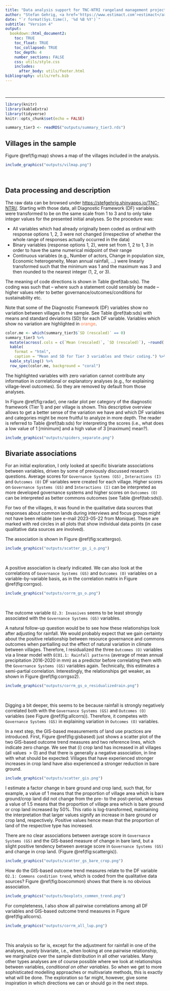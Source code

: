 ```yaml
---
title: "Data analysis support for TNC-NTRI rangeland management project publication"
author: "Stefan Gehrig, <a href='https://www.estimact.com'>estimact</a>"
date: "`r format(Sys.time(), '%d %B %Y')`"
subtitle: "Version 4"
output: 
  bookdown::html_document2:
    toc: TRUE
    toc_float: TRUE
    toc_collapsed: TRUE
    toc_depth: 4
    number_sections: FALSE
    css: utils/style.css
    includes:
      after_body: utils/footer.html
bibliography: utils/refs.bib
---
```


<style>
    .table td, .table th {
        font-size: 10px;
    }
</style>

<!-- START OF -->
<br>

***
<!-- DOCUMENT -->

```r
library(knitr)
library(kableExtra)
library(tidyverse)
knitr::opts_chunk$set(echo = FALSE)

summary_tier3 <- readRDS("outputs/summary_tier3.rds")
```

## Villages in the sample

Figure \@ref(fig:map) shows a map of the villages included in the analysis.

```r
include_graphics("outputs/vilmap.png")
```
<br>

## Data processing and description

The raw data can be browsed under <https://stefgehrig.shinyapps.io/TNC-NTRI/>. Starting with those data, all Diagnostic Framework (DF) variables were transformed to be on the same scale from 1 to 3 and to only take integer values for the presented initial analyses. So the procedure was:

 - All variables which had already originally been coded as ordinal with response options 1, 2, 3 were not changed (irrespective of whether the whole range of responses actually occurred in the data)
 - Binary variables (response options 1, 2), were set from 1, 2 to 1, 3 in order to have the same numerical midpoint of their range
 - Continuous variables (e.g., Number of actors, Change in population size, Economic heterogeneity, Mean annual rainfall, ...) were linearly transformed such that the minimum was 1 and the maximum was 3 and then rounded to the nearest integer (1, 2, or 3).

The meaning of code directions is shown in Table \@ref(tab:sds). The coding was such that -- where such a statement could sensibly be made -- higher values refer to better governance/outcomes/conditions for sustainability etc.

<p>Note that some of the Diagnostic Framework (DF) variables show no variation between villages in the sample. See Table \@ref(tab:sds) with means and standard deviations (SD) for each DF variable. Variables which show no variation are highlighted in <span style="color:#FF7F50">orange</span>.</p>

```r
color.me <- which(summary_tier3$`SD (rescaled)` == 0)
summary_tier3 %>% 
  mutate(across(.cols = c(`Mean (rescaled)`, `SD (rescaled)`), ~round(.x,2))) %>% 
  kable(
    format = "html",
    caption = "Mean and SD for Tier 3 variables and their coding.") %>% 
  kable_styling() %>%
  row_spec(color.me, background = "coral")
```

The highlighted variables with zero variation cannot contribute any information in correlational or explanatory analyses (e.g., for explaining village-level outcomes). So they are removed by default from those analyses.

In Figure \@ref(fig:radar), one radar plot per category of the diagnostic framework (Tier 1) and per village is shown. This descriptive overview allows to get a better sense of the variation we have and which DF variables and categories might be more fruitful to analyze in more depth. The reader is referred to Table \@ref(tab:sds) for interpreting the scores (i.e., what does a low value of 1 [minimum] and a high value of 3 [maximum] mean?).

```r
include_graphics("outputs/spiders_separate.png")
```

## Bivariate associations

For an initial exploration, I only looked at specific bivariate associations between variables, driven by some of previously discussed research questions. Average scores for  `Governance Systems (GS)` , `Interactions (I)` and `Outcomes (O)` DF variables were created for each village. Higher scores on `Governance Systems (GS)` and `Interactions (I)` can be interpreted as more developed governance systems and higher scores on `Outcomes (O)` can be interpreted as better commons outcomes (see Table \@ref(tab:sds)).

For two of the villages, it was found in the qualitative data sources that responses about common lands during interviews and focus groups might not have been reliable (see e-mail 2023-05-22 from Monique). These are marked with red circles in all plots that show individual data points (in case qualitative data sources are involved).

The association is shown in Figure \@ref(fig:scattergso).

```r
include_graphics("outputs/scatter_gs_i_o.png")
```
<br>

A positive association is clearly indicated. We can also look at the correlations of `Governance Systems (GS)` and `Outcomes (O)` variables on a variable-by-variable basis, as in the correlation matrix in Figure \@ref(fig:corrgso).

```r
include_graphics("outputs/corrm_gs_o.png")
```
<br>

The outcome variable `O2.3: Invasives` seems to be least strongly associated with the `Governance Systems (GS)` variables.

A natural follow-up question would be to see how these relationships look after adjusting for rainfall. We would probably expect that we gain certainty about the positive relationship between resource governance and commons outcomes when partialling out the effect of natural variation in climate between villages. Therefore, I residualized the three `Outcomes (O)` variables via a linear model with `ECO1.1: Rainfall patterns` (average of mean annual precipitation 2016-2020 in mm) as a predictor before correlating them with the `Governance Systems (GS)` variables again. Technically, this estimates a semi-partial correlation. Interestingly, the relationships get weaker, as shown in Figure \@ref(fig:corrgso2).

```r
include_graphics("outputs/corrm_gs_o_residualizedrain.png")
```
<br>

Digging a bit deeper, this seems to be because rainfall is strongly negatively correlated both with the `Governance Systems (GS)` and `Outcomes (O)` variables (see Figure \@ref(fig:allcorrs)). Therefore, it competes with `Governance Systems (GS)` in explaining variation in `Outcomes (O)` variables.

In a next step, the GIS-based measurements of land use practices are introduced. First, Figure \@ref(fig:gisbased) just shows a scatter plot of the two GIS-based outcome trend measures and two reference lines, which indicate zero change. We see that (i) crop land has increased in all villages (all values $>0$) and that there is generally a negative association, in line with what should be expected: Villages that have experienced stronger increases in crop land have also experienced a stronger reduction in bare ground.

```r
include_graphics("outputs/scatter_gis.png")
```

I estimate a factor change in bare ground and crop land, such that, for example, a value of 1 means that the proportion of village area which is bare ground/crop land did not change from the pre- to the post-period, whereas a value of 1.5 means that the proportion of village area which is bare ground or crop land increased by 50\%. This ratio is log-transformed, maintaining the interpretation that larger values signify an increase in bare ground or crop land, respectively. Positive values hence mean that the proportion of land of the respective type has increased.

There are no clear associations between average score in `Governance Systems (GS)` and the GIS-based measure of change in bare land, but a slight positive tendency between average score in `Governance Systems (GS)` and change in crop land. (Figure \@ref(fig:scattergis)).

```r
include_graphics("outputs/scatter_gs_bare_crop.png")
```

How do the GIS-based outcome trend measures relate to the DF variable `O2.1: Commons condition trend`, which is coded from the qualitative data sources? Figure \@ref(fig:boxcommon) shows that there is no obvious association.

```r
include_graphics("outputs/boxplots_commen_trend.png")
```

For completeness, I also show all pairwise correlations among all DF variables and GIS-based outcome trend measures in Figure \@ref(fig:allcorrs).

```r
include_graphics("outputs/corrm_all_lup.png")
```
<br>

This analysis so far is, except for the adjustment for rainfall in one of the analyses, purely bivariate, i.e., when looking at one pairwise relationship, we marginalize over the sample distribution in all other variables. Many other types analyses are of course possible where we look at relationships between variables, *conditional on other variables*. So when we get to more sophisticated modelling approaches or multivariate methods, this is exactly what will be done. The exploration so far might, however, give some inspiration in which directions we can or should go in the next steps.

<!-- ## Governance Systems (GS) dimensions -->

<!-- The `Governance Systems (GS)` category is among those for which there are (i) most DF variables, (ii) most between-village variation (see Figure \@ref(fig:radar) and (iii) most straightforward to aggregate, because for all DF variables a rather clear directionality from "worse" to "better" commons governance can be devised. It is also probably the most interesting predictor category of commons outcome variables and central to the possible research questions. Therefore, here I add further analyses on its internal structure with multivariate methods. That will also provide a basis for a decision how to aggregate the DF variables into one `Governance Systems (GS)` score. In the previous sections, this was simply done with an unweighted average, i.e., under the rule that each DF variables should contribute independently and equally to the score. -->

<!-- ### PCA -->

<!-- Table X and Figure Y report results from Principal Component Analysis (PCA) -->


<!-- We see that ... -->

<!-- ### MDS -->

<!-- ### Discriminant Analysis -->


<!-- - a word on the proposed Item Response Theory (IRT) model: not really suitable maybe? what is latent here and what is not - ie assumption? -->
<!-- - Then:   Clustering of villages according to avereage score (ie.. on a one-dimensional line) vs multivariately! Are tehre governance "types"`? rather than just high and low  -->
<!-- - correlation with rainfall is weird wa? confounding... -->


<!-- ## Conclusions / Recommendations -->

<!-- <style> -->
<!-- div.blue {background-color:#e6f1fa; border-radius: 5px; padding: 15px;} -->
<!-- </style> -->
<!-- <div class = "blue"> -->

<!-- - This is my first conclusion -->
<!-- - This is my second conclusion -->

<!-- </div> -->

<!-- <!-- END OF --> 
<!-- <br> -->

<!-- *** -->
<!-- <!-- SECTION --> 

<!-- ## References -->
